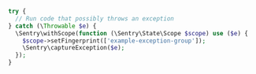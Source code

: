 ```php
try {
  // Run code that possibly throws an exception
} catch (\Throwable $e) {
  \Sentry\withScope(function (\Sentry\State\Scope $scope) use ($e) {
    $scope->setFingerprint(['example-exception-group']);
    \Sentry\captureException($e);
  });
}
```
